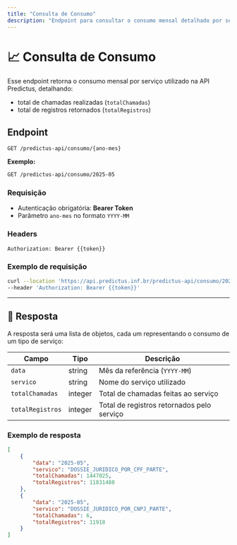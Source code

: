 ```yaml
---
title: "Consulta de Consumo"
description: "Endpoint para consultar o consumo mensal detalhado por serviço utilizado."
---
```



# 📈 Consulta de Consumo

Esse endpoint retorna o consumo mensal por serviço utilizado na API Predictus, detalhando:

- total de chamadas realizadas (`totalChamadas`)
- total de registros retornados (`totalRegistros`)

## Endpoint

```
GET /predictus-api/consumo/{ano-mes}
```

**Exemplo:**

```bash
GET /predictus-api/consumo/2025-05
```

### Requisição

- Autenticação obrigatória: **Bearer Token**
- Parâmetro `ano-mes` no formato `YYYY-MM`

### Headers

```http
Authorization: Bearer {{token}}
```

### Exemplo de requisição

```bash
curl --location 'https://api.predictus.inf.br/predictus-api/consumo/2025-05' \
--header 'Authorization: Bearer {{token}}'
```

---

## 🧾 Resposta

A resposta será uma lista de objetos, cada um representando o consumo de um tipo de serviço:

| Campo            | Tipo    | Descrição                                  |
| ---------------- | ------- | ------------------------------------------ |
| `data`           | string  | Mês da referência (`YYYY-MM`)              |
| `servico`        | string  | Nome do serviço utilizado                  |
| `totalChamadas`  | integer | Total de chamadas feitas ao serviço        |
| `totalRegistros` | integer | Total de registros retornados pelo serviço |

### Exemplo de resposta

```json
[
    {
        "data": "2025-05",
        "servico": "DOSSIE_JURIDICO_POR_CPF_PARTE",
        "totalChamadas": 1447025,
        "totalRegistros": 11831480
    },
    {
        "data": "2025-05",
        "servico": "DOSSIE_JURIDICO_POR_CNPJ_PARTE",
        "totalChamadas": 6,
        "totalRegistros": 11918
    }
]
```